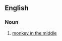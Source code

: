 ==English==

===Noun===
{{en-noun|-|head=[[pig]] [[in]] [[the]] [[middle]]}}

# {{lb|en|British}} [[monkey in the middle]]